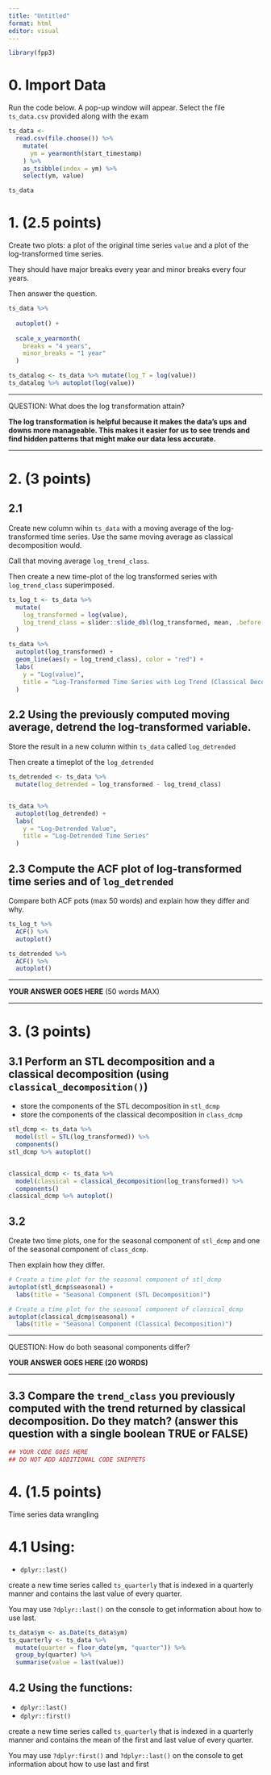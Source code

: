 ---
title: "Untitled"
format: html
editor: visual
---

```{r}
library(fpp3)
```

# 0. Import Data

Run the code below. A pop-up window will appear. Select the file `ts_data.csv` provided along with the exam

```{r}
ts_data <- 
  read.csv(file.choose()) %>% 
    mutate(
      ym = yearmonth(start_timestamp)
    ) %>% 
    as_tsibble(index = ym) %>% 
    select(ym, value)

ts_data
```

# 1. (2.5 points)

Create two plots: a plot of the original time series `value` and a plot of the log-transformed time series.

They should have major breaks every year and minor breaks every four years.

Then answer the question.

```{r}
ts_data %>% 
  
  autoplot() +
  
  scale_x_yearmonth(
    breaks = "4 years",
    minor_breaks = "1 year"
  )

ts_datalog <- ts_data %>% mutate(log_T = log(value))
ts_datalog %>% autoplot(log(value))
```

------------------------------------------------------------------------

QUESTION: What does the log transformation attain?

**The log transformation is helpful because it makes the data's ups and downs more manageable. This makes it easier for us to see trends and find hidden patterns that might make our data less accurate.**

------------------------------------------------------------------------

# 2. (3 points)

## 2.1

Create new column wihin `ts_data` with a moving average of the log-transformed time series. Use the same moving average as classical decomposition would.

Call that moving average `log_trend_class`.

Then create a new time-plot of the log transformed series with `log_trend_class` superimposed.

```{r}

ts_log_t <- ts_data %>%
  mutate(
    log_transformed = log(value),  
    log_trend_class = slider::slide_dbl(log_transformed, mean, .before = 3, .after = 3, .complete = TRUE)
  )

ts_data %>%
  autoplot(log_transformed) +
  geom_line(aes(y = log_trend_class), color = "red") +
  labs(
    y = "Log(value)",
    title = "Log-Transformed Time Series with Log Trend (Classical Decomposition)"
  )

```

## 2.2 Using the previously computed moving average, detrend the log-transformed variable.

Store the result in a new column within `ts_data` called `log_detrended`

Then create a timeplot of the `log_detrended`

```{r}
ts_detrended <- ts_data %>%
  mutate(log_detrended = log_transformed - log_trend_class)


ts_data %>%
  autoplot(log_detrended) +
  labs(
    y = "Log-Detrended Value",
    title = "Log-Detrended Time Series"
  )

```

## 2.3 Compute the ACF plot of log-transformed time series and of `log_detrended`

Compare both ACF pots (max 50 words) and explain how they differ and why.

```{r}
ts_log_t %>%
  ACF() %>%
  autoplot()

ts_detrended %>%
  ACF() %>%
  autoplot()
```

------------------------------------------------------------------------

**YOUR ANSWER GOES HERE** (50 words MAX)

------------------------------------------------------------------------

# 3. (3 points)

## 3.1 Perform an STL decomposition and a classical decomposition (using `classical_decomposition()`)

-   store the components of the STL decomposition in `stl_dcmp`
-   store the components of the classical decomposition in `class_dcmp`

```{r}

stl_dcmp <- ts_data %>%
  model(stl = STL(log_transformed)) %>%
  components()
stl_dcmp %>% autoplot()


classical_dcmp <- ts_data %>%
  model(classical = classical_decomposition(log_transformed)) %>%
  components()
classical_dcmp %>% autoplot()


```

## 3.2

Create two time plots, one for the seasonal component of `stl_dcmp` and one of the seasonal component of `class_dcmp`.

Then explain how they differ.

```{r}
# Create a time plot for the seasonal component of stl_dcmp
autoplot(stl_dcmp$seasonal) +
  labs(title = "Seasonal Component (STL Decomposition)")

# Create a time plot for the seasonal component of classical_dcmp
autoplot(classical_dcmp$seasonal) +
  labs(title = "Seasonal Component (Classical Decomposition)")

```

------------------------------------------------------------------------

QUESTION: How do both seasonal components differ?

**YOUR ANSWER GOES HERE (20 WORDS)**

------------------------------------------------------------------------

## 3.3 Compare the `trend_class` you previously computed with the trend returned by classical decomposition. Do they match? (answer this question with a single boolean TRUE or FALSE)

```{r}
## YOUR CODE GOES HERE
## DO NOT ADD ADDITIONAL CODE SNIPPETS
```

# 4. (1.5 points)

Time series data wrangling

# 4.1 Using:

-   `dplyr::last()`

create a new time series called `ts_quarterly` that is indexed in a quarterly manner and contains the last value of every quarter.

You may use `?dplyr::last()` on the console to get information about how to use last.

```{r}
ts_data$ym <- as.Date(ts_data$ym)
ts_quarterly <- ts_data %>%
  mutate(quarter = floor_date(ym, "quarter")) %>%
  group_by(quarter) %>%
  summarise(value = last(value))
```

## 4.2 Using the functions:

-   `dplyr::last()`
-   `dplyr::first()`

create a new time series called `ts_quarterly` that is indexed in a quarterly manner and contains the mean of the first and last value of every quarter.

You may use `?dplyr:first()` and `?dplyr::last()` on the console to get information about how to use last and first

```{r}

```
